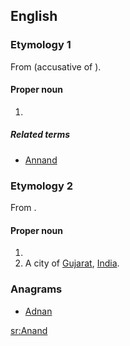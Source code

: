 {{wikipedia|Anand}}
==English==

===Etymology 1===
From {{etyl|non|en}} {{term|annan|lang=non}} (accusative of {{term|annarr|lang=non}}).

====Proper noun====
{{en-proper noun}}

# {{surname|[[Scottish]]}}

=====Related terms=====
* [[Annand]]

===Etymology 2===
From {{etyl|sa|en}} {{term|आनन्द|tr=ānanda||joy, delight, pleasure|lang=sa}}.

====Proper noun====
{{en-proper noun}}

# {{surname}}
# A city of [[Gujarat]], [[India]].

===Anagrams===
* [[Adnan#English|Adnan]]

[[sr:Anand]]